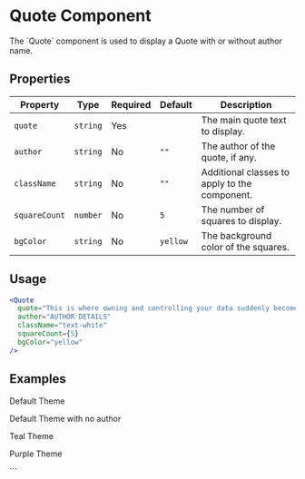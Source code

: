 
# Quote Component

<div className="component-guide text-white">
<p>The `Quote` component is used to display a Quote with or without author name.</p>

## Properties

| Property      | Type     | Required | Default  | Description                                   |
| ------------- | -------- | -------- | -------- | --------------------------------------------- |
| `quote`       | `string` | Yes      |          | The main quote text to display.               |
| `author`      | `string` | No       | `""`     | The author of the quote, if any.              |
| `className`   | `string` | No       | `""`     | Additional classes to apply to the component. |
| `squareCount` | `number` | No       | `5`      | The number of squares to display.             |
| `bgColor`     | `string` | No       | `yellow` | The background color of the squares.          |

## Usage

```jsx title="Quote Component"
<Quote
  quote="This is where owning and controlling your data suddenly becomes extremely valuable."
  author="AUTHOR DETAILS"
  className="text-white"
  squareCount={5}
  bgColor="yellow"
/>
```

## Examples

<p>Default Theme</p>
<Quote
  quote="This is where owning and controlling your data suddenly becomes extremely valuable."
  author="AUTHOR DETAILS"
  className="text-black"
  squareCount={5}
  bgColor="yellow"
/>

<p>Default Theme with no author</p>
<Quote
  quote="This is where owning and controlling your data suddenly becomes extremely valuable."
  className="text-black"
  squareCount={5}
  bgColor="yellow"
/>

<p>Teal Theme</p>
<Quote
  quote="This is where owning and controlling your data suddenly becomes extremely valuable."
  author="AUTHOR DETAILS"
  className="text-black"
  squareCount={5}
  bgColor="teal"
/>

 <p>Purple Theme</p>
  <Quote
    quote="This is where owning and controlling your data suddenly becomes extremely valuable."
    author="AUTHOR DETAILS"
    className="text-white"
		squareCount={5}
		bgColor="purple"
  />
</div>
```
